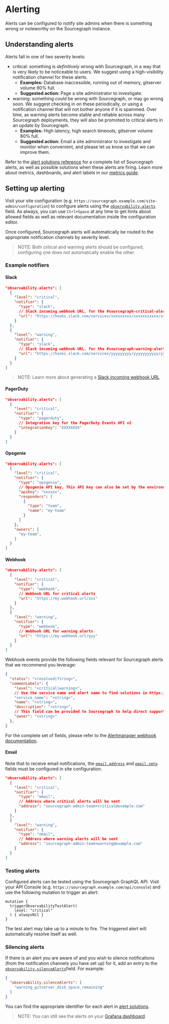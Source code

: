 # Alerting

Alerts can be configured to notify site admins when there is something wrong or noteworthy on the Sourcegraph instance.

## Understanding alerts

Alerts fall in one of two severity levels:

- <span class="badge badge-critical">critical</span>: something is _definitively_ wrong with Sourcegraph, in a way that is very likely to be noticeable to users. We suggest using a high-visibility notification channel for these alerts.
  - **Examples:** Database inaccessible, running out of memory, gitserver volume 90% full.
  - **Suggested action:** Page a site administrator to investigate.
- <span class="badge badge-warning">warning</span>: something _could_ be wrong with Sourcegraph, or may go wrong soon. We suggest checking in on these periodically, or using a notification channel that will not bother anyone if it is spammed. Over time, as warning alerts become stable and reliable across many Sourcegraph deployments, they will also be promoted to critical alerts in an update by Sourcegraph.
  - **Examples:** High latency, high search timeouts, gitserver volume 80% full.
  - **Suggested action:** Email a site administrator to investigate and monitor when convenient, and please let us know so that we can improve them.

Refer to the [alert solutions reference](/admin/observability/alerts) for a complete list of Sourcegraph alerts, as well as possible solutions when these alerts are firing.
Learn more about metrics, dashboards, and alert labels in our [metrics guide](/admin/observability/metrics).

## Setting up alerting

Visit your site configuration (e.g. `https://sourcegraph.example.com/site-admin/configuration`) to configure alerts using the [`observability.alerts`](/admin/config/site_config#observability-alerts) field. As always, you can use `Ctrl+Space` at any time to get hints about allowed fields as well as relevant documentation inside the configuration editor.

Once configured, Sourcegraph alerts will automatically be routed to the appropriate notification channels by severity level.

> NOTE: Both critical and warning alerts should be configured; configuring one does not automatically enable the other.

### Example notifiers

#### Slack

```json
"observability.alerts": [
  {
    "level": "critical",
    "notifier": {
      "type": "slack",
      // Slack incoming webhook URL, for the #sourcegraph-critical-alerts channel
      "url": "https://hooks.slack.com/services/xxxxxxxxx/xxxxxxxxxxx/xxxxxxxxxxxxxxxxxxxxxxxx",
    }
  },
  {
    "level": "warning",
    "notifier": {
      "type": "slack",
      // Slack incoming webhook URL, for the #sourcegraph-warning-alerts channel
      "url": "https://hooks.slack.com/services/yyyyyyyyy/yyyyyyyyyyy/yyyyyyyyyyyyyyyyyyyyyyyy",
    }
  }
]
```

> NOTE: Learn more about generating a [Slack incoming webhook URL](https://api.slack.com/messaging/webhooks)

#### PagerDuty

```json
"observability.alerts": [
  {
    "level": "critical",
    "notifier": {
      "type": "pagerduty",
      // Integration key for the PagerDuty Events API v2
      "integrationKey": "XXXXXXXX"
    }
  }
]
```

#### Opsgenie

```json
"observability.alerts": [
  {
    "level": "critical",
    "notifier": {
      "type": "opsgenie",
      // Opsgenie API key. This API key can also be set by the environment variable OPSGENIE_API_KEY on the prometheus container. Setting here takes precedence over the environment variable.
      "apiKey": "xxxxxx",
      "responders": [
        {
          "type": "team",
          "name": "my-team"
        }
      ]
    },
    "owners": [
      "my-team",
    ]
  }
]
```

#### Webhook

```json
"observability.alerts": [
  {
    "level": "critical",
    "notifier": {
      "type": "webhook",
      // Webhook URL for critical alerts
      "url": "https://my.webhook.url/xxx"
    }
  },
  {
    "level": "warning",
    "notifier": {
      "type": "webhook",
      // Webhook URL for warning alerts
      "url": "https://my.webhook.url/yyy"
    }
  }
]
```

Webhook events provide the following fields relevant for Sourcegraph alerts that we recommend you leverage:

```json
{
  "status": "<resolved|firing>",
  "commonLabels": {
    "level": "<critical|warning>",
    // Use the service name and alert name to find solutions in https://docs.sourcegraph.com/admin/observability/alerts
    "service_name": "<string>",
    "name": "<string>",
    "description": "<string>",
    // This field can be provided to Sourcegraph to help direct support.
    "owner": "<string>"
  },
}
```

For the complete set of fields, please refer to the [Alertmanager webhook documentation](https://prometheus.io/docs/alerting/latest/configuration/#webhook_config).

#### Email

Note that to receive email notifications, the [`email.address`](/admin/config/site_config#email-address) and [`email.smtp`](/admin/config/site_config#email-smtp) fields must be configured in site configuration.

```json
"observability.alerts": [
  {
    "level": "critical",
    "notifier": {
      "type": "email",
      // Address where critical alerts will be sent
      "address": "sourcegraph-admin-team+critical@example.com"
    }
  },
  {
    "level": "warning",
    "notifier": {
      "type": "email",
      // Address where warning alerts will be sent
      "address": "sourcegraph-admin-team+warning@example.com"
    }
  }
]
```

### Testing alerts

Configured alerts can be tested using the Sourcegraph GraphQL API. Visit your API Console (e.g. `https://sourcegraph.example.com/api/console`) and use the following mutation to trigger an alert:

```gql
mutation {
  triggerObservabilityTestAlert(
    level: "critical"
  ) { alwaysNil }
}
```

The test alert may take up to a minute to fire. The triggered alert will automatically resolve itself as well.

### Silencing alerts

If there is an alert you are aware of and you wish to silence notifications (from the notification channels you have set up) for it, add an entry to the [`observability.silenceAlerts`](/admin/config/site_config#observability-silenceAlerts)field. For example:

```json
{
  "observability.silenceAlerts": [
    "warning_gitserver_disk_space_remaining"
  ]
}
```

You can find the appropriate identifier for each alert in [alert solutions](/admin/observability/alerts).

> NOTE: You can still see the alerts on your [Grafana dashboard](/admin/observability/metrics#grafana).
